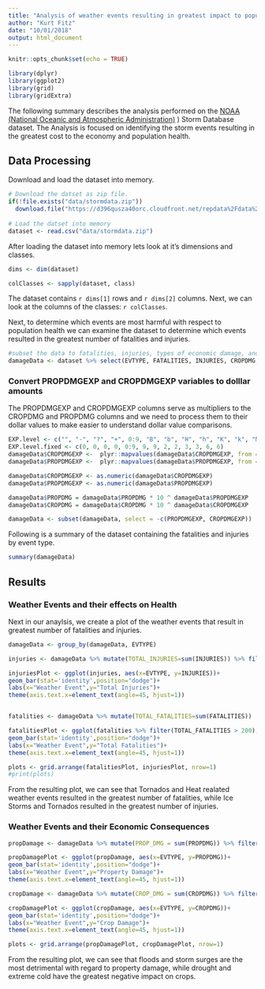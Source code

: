 ```yaml
---
title: "Analysis of weather events resulting in greatest impact to population health and economic factors in America."
author: "Kurt Fitz"
date: "10/01/2018"
output: html_document
---
```


```r
knitr::opts_chunk$set(echo = TRUE)

library(dplyr)
library(ggplot2)
library(grid)
library(gridExtra)
```


The following summary describes the analysis performed on the [NOAA (National Oceanic and Atmospheric Administration)](http://noaa.gov/)
) Storm Database dataset. The Analysis is focused on identifying the storm events resulting in the greatest cost to the economy and population health.

## Data Processing

Download and load the dataset into memory.
```r
# Download the datset as zip file.
if(!file.exists("data/stormdata.zip"))
  download.file("https://d396qusza40orc.cloudfront.net/repdata%2Fdata%2FStormData.csv.bz2", "data/stormdata.zip")
  
# Load the datset into memory 
dataset <- read.csv("data/stormdata.zip")
```

After loading the dataset into memory lets look at it's dimensions and classes.
```r
dims <- dim(dataset)

colClasses <- sapply(dataset, class)
```

The dataset contains `r dims[1]` rows and `r dims[2]` columns. Next, we can look at the columns of the classes:
`r colClasses`.

Next, to determine which events are most harmful with respect to population health we can examine the dataset to determine which events resulted in the greatest number of fatalities and injuries.
```r
#subset the data to fatalities, injuries, types of economic damage, and event type.
damageData <- dataset %>% select(EVTYPE, FATALITIES, INJURIES, CROPDMG, CROPDMGEXP, PROPDMG, PROPDMGEXP)

```

### Convert PROPDMGEXP and CROPDMGEXP variables to dolllar amounts
The PROPDMGEXP and CROPDMGEXP columns serve as multipliers to the CROPDMG and PROPDMG columns and we need to process them to their dollar values to make easier to understand dollar value comparisons.
```r
EXP.level <- c("", "-", "?", "+", 0:9, "B", "b", "H", "h", "K", "k", "M", "m")
EXP.level.fixed <- c(0, 0, 0, 0, 0:9, 9, 9, 2, 2, 3, 3, 6, 6)
damageData$CROPDMGEXP <-  plyr::mapvalues(damageData$CROPDMGEXP, from = EXP.level, to = EXP.level.fixed, warn_missing = F)
damageData$PROPDMGEXP <-  plyr::mapvalues(damageData$PROPDMGEXP, from = EXP.level, to = EXP.level.fixed, warn_missing = F)

damageData$CROPDMGEXP <- as.numeric(damageData$CROPDMGEXP)
damageData$PROPDMGEXP <- as.numeric(damageData$PROPDMGEXP)

damageData$PROPDMG = damageData$PROPDMG * 10 ^ damageData$PROPDMGEXP
damageData$CROPDMG = damageData$CROPDMG * 10 ^ damageData$CROPDMGEXP

damageData <- subset(damageData, select = -c(PROPDMGEXP, CROPDMGEXP))
```


Following is a summary of the dataset containing the fatalities and injuries by event type.
```r
summary(damageData)
```


## Results
### Weather Events and their effects on Health
Next in our anaylsis, we create a plot of the weather events that result in greatest number of fatalities and injuries.
```r

damageData <- group_by(damageData, EVTYPE)

injuries <- damageData %>% mutate(TOTAL_INJURIES=sum(INJURIES)) %>% filter(TOTAL_INJURIES > 500)

injuriesPlot <- ggplot(injuries, aes(x=EVTYPE, y=INJURIES))+ 
geom_bar(stat='identity',position="dodge")+
labs(x="Weather Event",y="Total Injuries")+
theme(axis.text.x=element_text(angle=45, hjust=1))


fatalities <- damageData %>% mutate(TOTAL_FATALITIES=sum(FATALITIES))

fatalitiesPlot <- ggplot(fatalities %>% filter(TOTAL_FATALITIES > 200), aes(x=EVTYPE, y=FATALITIES))+ 
geom_bar(stat='identity',position="dodge")+
labs(x="Weather Event",y="Total Fatalities")+
theme(axis.text.x=element_text(angle=45, hjust=1))

plots <- grid.arrange(fatalitiesPlot, injuriesPlot, nrow=1)
#print(plots)

```

From the resulting plot, we can see that Tornados and Heat realated weather events resulted in the greatest number of fatalities, while Ice Storms and Tornados resulted in the greatest number of injuries.

### Weather Events and their Economic Consequences

```r
propDamage <- damageData %>% mutate(PROP_DMG = sum(PROPDMG)) %>% filter(PROP_DMG > 100000000000)

propDamagePlot <- ggplot(propDamage, aes(x=EVTYPE, y=PROPDMG))+ 
geom_bar(stat='identity',position="dodge")+
labs(x="Weather Event",y="Property Damage")+
theme(axis.text.x=element_text(angle=45, hjust=1))

cropDamage <- damageData %>% mutate(CROP_DMG = sum(CROPDMG)) %>% filter(CROP_DMG > 100000000)

cropDamagePlot <- ggplot(cropDamage, aes(x=EVTYPE, y=CROPDMG))+ 
geom_bar(stat='identity',position="dodge")+
labs(x="Weather Event",y="Crop Damage")+
theme(axis.text.x=element_text(angle=45, hjust=1))

plots <- grid.arrange(propDamagePlot, cropDamagePlot, nrow=1)

```

From the resulting plot, we can see that floods and storm surges are the most detrimental with regard to property damage, while drought and extreme cold have the greatest negative impact on crops.


